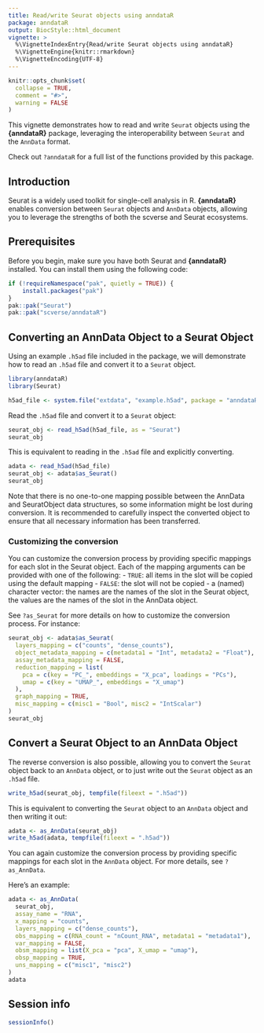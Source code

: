 ```yaml
---
title: Read/write Seurat objects using anndataR
package: anndataR
output: BiocStyle::html_document
vignette: >
  %\VignetteIndexEntry{Read/write Seurat objects using anndataR}
  %\VignetteEngine{knitr::rmarkdown}
  %\VignetteEncoding{UTF-8}
---
```


```r
knitr::opts_chunk$set(
  collapse = TRUE,
  comment = "#>",
  warning = FALSE
)
```

This vignette demonstrates how to read and write `Seurat` objects using the **{anndataR}** package, leveraging the interoperability between `Seurat` and the `AnnData` format.

Check out `?anndataR` for a full list of the functions provided by this package.

## Introduction

Seurat is a widely used toolkit for single-cell analysis in R.
 **{anndataR}** enables conversion between `Seurat` objects and `AnnData` objects,
allowing you to leverage the strengths of both the scverse and Seurat ecosystems.

## Prerequisites

Before you begin, make sure you have both Seurat and **{anndataR}** installed. You can install them using the following code:

```r
if (!requireNamespace("pak", quietly = TRUE)) {
    install.packages("pak")
}
pak::pak("Seurat")
pak::pak("scverse/anndataR")
```

## Converting an AnnData Object to a Seurat Object

Using an example `.h5ad` file included in the package, we will demonstrate how to read an `.h5ad` file and convert it to a `Seurat` object.

```r
library(anndataR)
library(Seurat)

h5ad_file <- system.file("extdata", "example.h5ad", package = "anndataR")
```

Read the `.h5ad` file and convert it to a `Seurat` object:

```r
seurat_obj <- read_h5ad(h5ad_file, as = "Seurat")
seurat_obj
```

This is equivalent to reading in the `.h5ad` file and explicitly converting.

```r
adata <- read_h5ad(h5ad_file)
seurat_obj <- adata$as_Seurat()
seurat_obj
```

Note that there is no one-to-one mapping possible between the AnnData and SeuratObject data structures,
so some information might be lost during conversion. It is recommended to carefully inspect the converted object
to ensure that all necessary information has been transferred.

### Customizing the conversion

You can customize the conversion process by providing specific mappings for each slot in the Seurat object.
Each of the mapping arguments can be provided with one of the following:
- `TRUE`: all items in the slot will be copied using the default mapping
- `FALSE`: the slot will not be copied
- a (named) character vector: the names are the names of the slot in the Seurat object, the values are the names of the slot in the AnnData object.

See `?as_Seurat` for more details on how to customize the conversion process. For instance:

```r
seurat_obj <- adata$as_Seurat(
  layers_mapping = c("counts", "dense_counts"),
  object_metadata_mapping = c(metadata1 = "Int", metadata2 = "Float"),
  assay_metadata_mapping = FALSE,
  reduction_mapping = list(
    pca = c(key = "PC_", embeddings = "X_pca", loadings = "PCs"),
    umap = c(key = "UMAP_", embeddings = "X_umap")
  ),
  graph_mapping = TRUE,
  misc_mapping = c(misc1 = "Bool", misc2 = "IntScalar")
)
seurat_obj
```

## Convert a Seurat Object to an AnnData Object

The reverse conversion is also possible, allowing you to convert the `Seurat` object back to an `AnnData` object, or to just write out the `Seurat` object as an `.h5ad` file.

```r
write_h5ad(seurat_obj, tempfile(fileext = ".h5ad"))
```

This is equivalent to converting the `Seurat` object to an `AnnData` object and then writing it out:
```r
adata <- as_AnnData(seurat_obj)
write_h5ad(adata, tempfile(fileext = ".h5ad"))
```

You can again customize the conversion process by providing specific mappings for each slot in the `AnnData` object.
For more details, see `?as_AnnData`.

Here's an example:
```r
adata <- as_AnnData(
  seurat_obj,
  assay_name = "RNA",
  x_mapping = "counts",
  layers_mapping = c("dense_counts"),
  obs_mapping = c(RNA_count = "nCount_RNA", metadata1 = "metadata1"),
  var_mapping = FALSE,
  obsm_mapping = list(X_pca = "pca", X_umap = "umap"),
  obsp_mapping = TRUE,
  uns_mapping = c("misc1", "misc2")
)
adata
```

## Session info

```r
sessionInfo()
```
